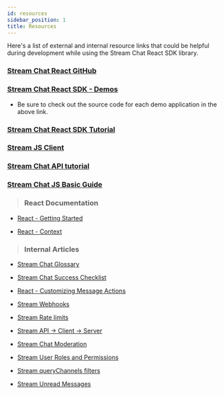 ```yaml
---
id: resources
sidebar_position: 1
title: Resources
---
```


Here's a list of external and internal resource links that could be helpful during development while using the Stream Chat React SDK library.

### [Stream Chat React GitHub](https://github.com/GetStream/stream-chat-react)

### [Stream Chat React SDK - Demos](https://getstream.io/chat/demos/messaging/)

- Be sure to check out the source code for each demo application in the above link.

### [Stream Chat React SDK Tutorial](https://getstream.io/chat/react-chat/tutorial/)

### [Stream JS Client](https://getstream.io/chat/docs/javascript/?language=javascript)

### [Stream Chat API tutorial](https://getstream.io/chat/get_started/)

### [Stream Chat JS Basic Guide](https://github.com/GetStream/javascript-beginner-guide)

> ### React Documentation

* [React - Getting Started](https://reactjs.org/docs/getting-started.html)

* [React - Context](https://reactjs.org/docs/context.html)

> ### Internal Articles

 * [Stream Chat Glossary](https://getstream.zendesk.com/hc/en-us/articles/1500007212082-Stream-Chat-Glossary)

 * [Stream Chat Success Checklist](https://getstream.zendesk.com/hc/en-us/articles/1500007673721-Stream-Chat-Success-Checklist)

 * [React - Customizing Message Actions](https://getstream.zendesk.com/hc/en-us/articles/1500008025241--Customizing-Message-Actions-in-React-Chat)

 * [Stream Webhooks](https://getstream.zendesk.com/hc/en-us/articles/1500006478421-How-can-I-use-the-Stream-Webhook-to-send-customers-emails-based-on-Chat-events-)

 * [Stream Rate limits](https://getstream.zendesk.com/hc/en-us/articles/360056792833-Rate-limits-and-HTTP-429-Errors)

 * [Stream API → Client → Server](https://getstream.zendesk.com/hc/en-us/articles/360061669873-How-do-the-Chat-Client-Server-Stream-API-communicate-with-each-other-)

 *  [Stream Chat Moderation](https://getstream.zendesk.com/hc/en-us/articles/1500004322702-What-moderation-tools-are-available-with-Stream-Chat-)

 * [Stream User Roles and Permissions](https://getstream.zendesk.com/hc/en-us/articles/360053064274-User-Roles-and-Permission-Policies-Chat)

 * [Stream queryChannels filters](https://getstream.zendesk.com/hc/en-us/articles/360057461213-Filters-for-queryChannels-Chat)

 * [Stream Unread Messages](https://getstream.zendesk.com/hc/en-us/articles/360042753154-How-do-I-retrieve-unread-messages-Chat)
